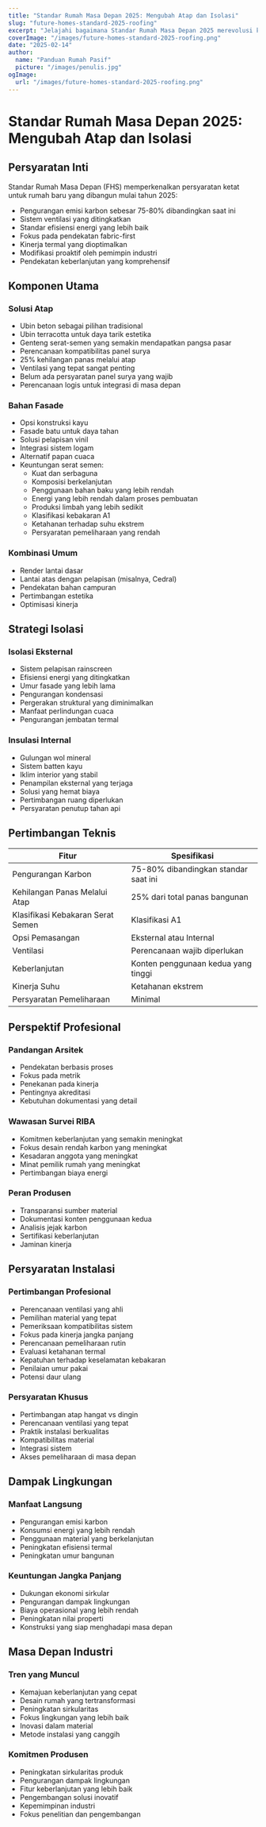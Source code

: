 ```yaml
---
title: "Standar Rumah Masa Depan 2025: Mengubah Atap dan Isolasi"
slug: "future-homes-standard-2025-roofing"
excerpt: "Jelajahi bagaimana Standar Rumah Masa Depan 2025 merevolusi konstruksi residensial dengan persyaratan baru untuk solusi atap dan isolasi yang berkelanjutan."
coverImage: "/images/future-homes-standard-2025-roofing.png"
date: "2025-02-14"
author:
  name: "Panduan Rumah Pasif"
  picture: "/images/penulis.jpg"
ogImage:
  url: "/images/future-homes-standard-2025-roofing.png"
---
```


# Standar Rumah Masa Depan 2025: Mengubah Atap dan Isolasi

## Persyaratan Inti

Standar Rumah Masa Depan (FHS) memperkenalkan persyaratan ketat untuk rumah baru yang dibangun mulai tahun 2025:

- Pengurangan emisi karbon sebesar 75-80% dibandingkan saat ini
- Sistem ventilasi yang ditingkatkan
- Standar efisiensi energi yang lebih baik
- Fokus pada pendekatan fabric-first
- Kinerja termal yang dioptimalkan
- Modifikasi proaktif oleh pemimpin industri
- Pendekatan keberlanjutan yang komprehensif

## Komponen Utama

### Solusi Atap
- Ubin beton sebagai pilihan tradisional
- Ubin terracotta untuk daya tarik estetika
- Genteng serat-semen yang semakin mendapatkan pangsa pasar
- Perencanaan kompatibilitas panel surya
- 25% kehilangan panas melalui atap
- Ventilasi yang tepat sangat penting
- Belum ada persyaratan panel surya yang wajib
- Perencanaan logis untuk integrasi di masa depan

### Bahan Fasade
- Opsi konstruksi kayu
- Fasade batu untuk daya tahan
- Solusi pelapisan vinil
- Integrasi sistem logam
- Alternatif papan cuaca
- Keuntungan serat semen:
  - Kuat dan serbaguna
  - Komposisi berkelanjutan
  - Penggunaan bahan baku yang lebih rendah
  - Energi yang lebih rendah dalam proses pembuatan
  - Produksi limbah yang lebih sedikit
  - Klasifikasi kebakaran A1
  - Ketahanan terhadap suhu ekstrem
  - Persyaratan pemeliharaan yang rendah

### Kombinasi Umum
- Render lantai dasar
- Lantai atas dengan pelapisan (misalnya, Cedral)
- Pendekatan bahan campuran
- Pertimbangan estetika
- Optimisasi kinerja

## Strategi Isolasi

### Isolasi Eksternal
- Sistem pelapisan rainscreen
- Efisiensi energi yang ditingkatkan
- Umur fasade yang lebih lama
- Pengurangan kondensasi
- Pergerakan struktural yang diminimalkan
- Manfaat perlindungan cuaca
- Pengurangan jembatan termal

### Insulasi Internal
- Gulungan wol mineral
- Sistem batten kayu
- Iklim interior yang stabil
- Penampilan eksternal yang terjaga
- Solusi yang hemat biaya
- Pertimbangan ruang diperlukan
- Persyaratan penutup tahan api

## Pertimbangan Teknis

| Fitur | Spesifikasi |
|-------|-------------|
| Pengurangan Karbon | 75-80% dibandingkan standar saat ini |
| Kehilangan Panas Melalui Atap | 25% dari total panas bangunan |
| Klasifikasi Kebakaran Serat Semen | Klasifikasi A1 |
| Opsi Pemasangan | Eksternal atau Internal |
| Ventilasi | Perencanaan wajib diperlukan |
| Keberlanjutan | Konten penggunaan kedua yang tinggi |
| Kinerja Suhu | Ketahanan ekstrem |
| Persyaratan Pemeliharaan | Minimal |

## Perspektif Profesional

### Pandangan Arsitek
- Pendekatan berbasis proses
- Fokus pada metrik
- Penekanan pada kinerja
- Pentingnya akreditasi
- Kebutuhan dokumentasi yang detail

### Wawasan Survei RIBA
- Komitmen keberlanjutan yang semakin meningkat
- Fokus desain rendah karbon yang meningkat
- Kesadaran anggota yang meningkat
- Minat pemilik rumah yang meningkat
- Pertimbangan biaya energi

### Peran Produsen
- Transparansi sumber material
- Dokumentasi konten penggunaan kedua
- Analisis jejak karbon
- Sertifikasi keberlanjutan
- Jaminan kinerja

## Persyaratan Instalasi

### Pertimbangan Profesional
- Perencanaan ventilasi yang ahli
- Pemilihan material yang tepat
- Pemeriksaan kompatibilitas sistem
- Fokus pada kinerja jangka panjang
- Perencanaan pemeliharaan rutin
- Evaluasi ketahanan termal
- Kepatuhan terhadap keselamatan kebakaran
- Penilaian umur pakai
- Potensi daur ulang

### Persyaratan Khusus
- Pertimbangan atap hangat vs dingin
- Perencanaan ventilasi yang tepat
- Praktik instalasi berkualitas
- Kompatibilitas material
- Integrasi sistem
- Akses pemeliharaan di masa depan

## Dampak Lingkungan

### Manfaat Langsung
- Pengurangan emisi karbon
- Konsumsi energi yang lebih rendah
- Penggunaan material yang berkelanjutan
- Peningkatan efisiensi termal
- Peningkatan umur bangunan

### Keuntungan Jangka Panjang
- Dukungan ekonomi sirkular
- Pengurangan dampak lingkungan
- Biaya operasional yang lebih rendah
- Peningkatan nilai properti
- Konstruksi yang siap menghadapi masa depan

## Masa Depan Industri

### Tren yang Muncul
- Kemajuan keberlanjutan yang cepat
- Desain rumah yang tertransformasi
- Peningkatan sirkularitas
- Fokus lingkungan yang lebih baik
- Inovasi dalam material
- Metode instalasi yang canggih

### Komitmen Produsen
- Peningkatan sirkularitas produk
- Pengurangan dampak lingkungan
- Fitur keberlanjutan yang lebih baik
- Pengembangan solusi inovatif
- Kepemimpinan industri
- Fokus penelitian dan pengembangan